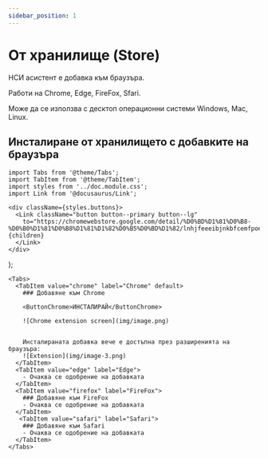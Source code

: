 ```yaml
---
sidebar_position: 1
---
```


# От хранилище (Store)

НСИ асистент е добавка към браузъра. 

Работи на Chrome, Edge, FireFox, Sfari.
        
Може да се използва с десктоп операционни системи Windows, Mac, Linux.

## Инсталиране от хранилището с добавките на браузъра

```mdx-code-block
import Tabs from '@theme/Tabs';
import TabItem from '@theme/TabItem';
import styles from '../doc.module.css';
import Link from '@docusaurus/Link';
```
    <div className={styles.buttons}>
      <Link className="button button--primary button--lg"
        to="https://chromewebstore.google.com/detail/%D0%BD%D1%81%D0%B8-%D0%B0%D1%81%D0%B8%D1%81%D1%82%D0%B5%D0%BD%D1%82/lnhjfeeeibjnkbfcemfpoekhkfnpbobo">{children}
      </Link>
    </div>
);

```mdx-code-block
<Tabs>
  <TabItem value="chrome" label="Chrome" default>
    ### Добавяне към Chrome

    <ButtonChrome>ИНСТАЛИРАЙ</ButtonChrome>

    ![Chrome extension screen](img/image.png)


    Инсталираната добавка вече е достъпна през разширенията на браузъра:
    ![Extension](img/image-3.png)
  </TabItem>
  <TabItem value="edge" label="Edge">
    - Очаква се одобрение на добавката
  </TabItem>
  <TabItem value="firefox" label="FireFox">
    ### Добавяне към FireFox
    - Очаква се одобрение на добавката
  </TabItem>
   <TabItem value="safari" label="Safari">
    ### Добавяне към Safari
    - Очаква се одобрение на добавката
  </TabItem>
</Tabs>
```